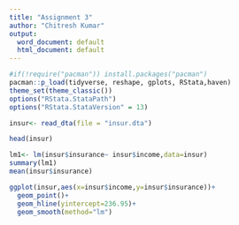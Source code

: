 ```yaml
---
title: "Assignment 3"
author: "Chitresh Kumar"
output:
  word_document: default
  html_document: default
---
```


```r
#if(!require("pacman")) install.packages("pacman")
pacman::p_load(tidyverse, reshape, gplots, RStata,haven)
theme_set(theme_classic())
options("RStata.StataPath")
options("RStata.StataVersion" = 13)
```



```r
insur<- read_dta(file = "insur.dta")
```


```r
head(insur)
```

```r
lm1<- lm(insur$insurance~ insur$income,data=insur)
summary(lm1)
mean(insur$insurance)

```
```r
ggplot(insur,aes(x=insur$income,y=insur$insurance))+
  geom_point()+
  geom_hline(yintercept=236.95)+
  geom_smooth(method="lm")
  
```

